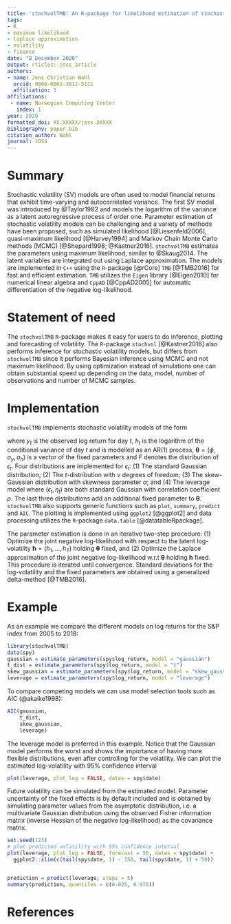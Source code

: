 ```yaml
---
title: 'stochvolTMB: An R-package for likelihood estimation of stochastic volatility models'
tags:
- R
- maximum likelihood
- laplace approximation
- volatility
- finance
date: "8 December 2020"
output: rticles::joss_article
authors:
- name: Jens Christian Wahl
  orcid: 0000-0002-3812-5111
  affiliation: 1
affiliations:
 - name: Norwegian Computing Center
   index: 1
year: 2020
formatted_doi: XX.XXXXX/joss.XXXXX
bibliography: paper.bib
citation_author: Wahl
journal: JOSS
---
```



# Summary

Stochastic volatility (SV) models are often used to model financial returns that exhibit time-varying and autocorrelated 
variance. The first SV model was introduced by @Taylor1982 and models the logarithm of the variance as a latent autoregressive process of 
order one. Parameter estimation of stochastic volatility models can be challenging and a variety of methods have been 
proposed, such as simulated likelihood [@Liesenfeld2006], quasi-maximum likelihood [@Harvey1994] and 
Markov Chain Monte Carlo methods (MCMC) [@Shepard1998; @Kastner2016]. `stochvolTMB` estimates
the parameters using maximum likelihood, similar to @Skaug2014. The latent variables are integrated out using Laplace approximation. 
The models are implemented in `C++` using the `R`-package [@rCore] `TMB` [@TMB2016] for fast and efficient estimation. `TMB` utilizes 
the `Eigen` library [@Eigen2010] for numerical linear algebra and `CppAD` [@CppAD2005] for automatic differentiation of 
the negative log-likelihood. 


# Statement of need
The `stochvolTMB` `R`-package makes it easy for users to do inference, plotting and forecasting of volatility. The `R`-package `stochvol` [@Kastner2016] also performs inference for stochastic volatility models, but differs from `stochvolTMB` since it performs Bayesian inference using MCMC and not maximum likelihood. 
By using optimization instead of simulations one can obtain substantial speed up depending on the data, model, number of observations and number of MCMC samples.  


# Implementation

`stochvolTMB` implements stochastic volatility models of the form

\begin{equation}
    \begin{aligned}
        y_t &= \sigma_y e^{h_t/2} \epsilon_t, \quad t = 1, \dots, T, \\
        h_{t+1} &= \phi h_{t} + \sigma_h \eta_t, \quad t = 1, \dots, T-1, \\
        \eta_t &\stackrel{\text{iid}}{\sim} \mathcal{N}(0,1), \\
        \epsilon_t &\stackrel{\text{iid}} {\sim}  F, \\
        h_1 &\sim \mathcal{N} \bigg (0, \frac{\sigma_h}{\sqrt{(1 - \phi^2)}} \bigg ),
    \end{aligned}
\end{equation}

where $y_t$ is the observed log return for day $t$, $h_t$ is the logarithm of the conditional variance of day $t$ and is modelled as an AR(1) process, $\boldsymbol{\theta} = (\phi, \sigma_y, \sigma_h)$ is a vector of the fixed parameters and $F$ denotes the distribution of $\epsilon_t$. 
Four distributions are implemented for $\epsilon_t$: (1) The standard Gaussian distribution; (2) The $t$-distribution with $\nu$ degrees of freedom; 
(3) The skew-Gaussian distribution with skewness parameter $\alpha$; and (4) The leverage model where $(\epsilon_t, \eta_t)$ are both standard Gaussian with correlation
coefficient $\rho$. The last three distributions add an additional fixed parameter to $\boldsymbol{\theta}$. `stochvolTMB` also supports generic functions such as `plot`, `summary`, `predict` and `AIC`. The plotting is 
implemented using `ggplot2` [@ggplot2] and data processing utilizes the `R`-package `data.table` [@datatableRpackage]. 

The parameter estimation is done in an iterative two-step procedure: (1) Optimize the joint negative log-likelihood 
with respect to the latent log-volatility $\boldsymbol{h} = (h_1, \ldots, h_T)$ holding $\boldsymbol{\theta}$ fixed, and (2) Optimize 
the Laplace approximation of the joint negative log-likelihood w.r.t $\boldsymbol{\theta}$ holding $\boldsymbol{h}$ fixed. This procedure is iterated until convergence. 
Standard deviations for the log-volatility and the fixed parameters are obtained using a generalized delta-method [@TMB2016].


# Example 

As an example we compare the different models on log returns for the S&P index from 2005 to 2018:

```r
library(stochvolTMB)
data(spy)
gaussian = estimate_parameters(spy$log_return, model = "gaussian")
t_dist = estimate_parameters(spy$log_return, model = "t")
skew_gaussian = estimate_parameters(spy$log_return, model = "skew_gaussian")
leverage = estimate_parameters(spy$log_return, model = "leverage")
```

To compare competing models we can use model selection tools such as AIC (@akaike1998):

```r
AIC(gaussian,
    t_dist,
    skew_gaussian,
    leverage)
```

The leverage model is preferred in this example. Notice that the Gaussian model performs the worst and shows the
importance of having more flexible distributions, even after controlling for the volatility. We can plot the estimated log-volatility with 95% confidence interval

```r
plot(leverage, plot_log = FALSE, dates = spy$date)
```

Future volatility can be simulated from the estimated model. Parameter uncertainty of the fixed effects is by default included and is obtained by simulating parameter values from the asymptotic distribution, i.e. a multivariate Gaussian distribution using the observed Fisher information matrix (inverse Hessian of the negative log-likelihood) as the covariance matrix. 

```r
set.seed(123)
# plot predicted volatility with 95% confidence interval
plot(leverage, plot_log = FALSE, forecast = 50, dates = spy$date) +
  ggplot2::xlim(c(tail(spy$date, 1) - 150, tail(spy$date, 1) + 50))


prediction = predict(leverage, steps = 5)
summary(prediction, quantiles = c(0.025, 0.975))

```





# References